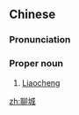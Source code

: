 ==Chinese==
{{zh-forms}}

===Pronunciation===
{{zh-pron
|m=Liáochéng
|cat=pn
}}

===Proper noun===
{{zh-proper noun}}

# [[Liaocheng]]

{{zh-cat|Cities}}

[[zh:聊城]]
